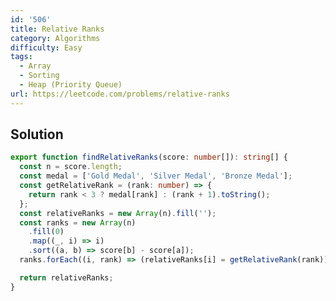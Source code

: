 ```yaml
---
id: '506'
title: Relative Ranks
category: Algorithms
difficulty: Easy
tags:
  - Array
  - Sorting
  - Heap (Priority Queue)
url: https://leetcode.com/problems/relative-ranks
---
```


## Solution

```typescript filename="solution.ts" copy
export function findRelativeRanks(score: number[]): string[] {
  const n = score.length;
  const medal = ['Gold Medal', 'Silver Medal', 'Bronze Medal'];
  const getRelativeRank = (rank: number) => {
    return rank < 3 ? medal[rank] : (rank + 1).toString();
  };
  const relativeRanks = new Array(n).fill('');
  const ranks = new Array(n)
    .fill(0)
    .map((_, i) => i)
    .sort((a, b) => score[b] - score[a]);
  ranks.forEach((i, rank) => (relativeRanks[i] = getRelativeRank(rank)));

  return relativeRanks;
}
```
